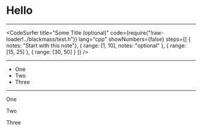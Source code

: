 
<!-- export { future as theme } from 'mdx-deck/themes' -->

<Head>
  <title>Presentation Title</title>
</Head>

# Hello

---

<CodeSurfer
  title="Some Title (optional)"
  code={require("!raw-loader!../blackmass/test.h")}
  lang="cpp"
  showNumbers={false}
  steps={[
    { notes: "Start with this note"},
    { range: [1, 10], notes: "optional" },
    { range: [15, 25] },
    { range: [30, 50] }
  ]}
/>

---

<ul>
  <Appear>
    <li>One</li>
    <li>Two</li>
    <li>Three</li>
  </Appear>
</ul>

---
<div>
  <Appear>
    <p>One</p>
    <p>Two</p>
    <p>Three</p>
  </Appear>
</div>
